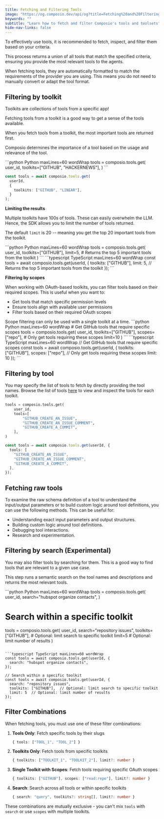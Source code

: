 ```yaml
---
title: Fetching and Filtering Tools
image: "https://og.composio.dev/api/og?title=Fetching%20and%20Filtering%20Tools"   # image for socials
keywords: ""
subtitle: "Learn how to fetch and filter Composio's tools and toolsets"
hide-nav-links: false
---
```


To effectively use tools, it is recommended to fetch, inspect, and filter them based on your criteria. 

This process returns a union of all tools that match the specified criteria, ensuring you provide the most relevant tools to the agents.

When fetching tools, they are automatically formatted to match the requirements of the provider you are using. This means you do not need to manually convert or adapt the tool format.

## Filtering by toolkit
Toolkits are collections of tools from a specific app!

Fetching tools from a toolkit is a good way to get a sense of the tools available.

<Tip title="Tools are ordered by importance" icon="info">
When you fetch tools from a toolkit, the most important tools are returned first.

Composio determines the importance of a tool based on the usage and relevance of the tool.
</Tip>

<CodeGroup>
```python Python maxLines=60 wordWrap
tools = composio.tools.get(
    user_id,
    toolkits=["GITHUB", "HACKERNEWS"],
)
```

```typescript TypeScript maxLines=60 wordWrap
const tools = await composio.tools.get(
  userId,
  {
    toolkits: ["GITHUB", "LINEAR"],
  }
);
```
</CodeGroup>

**Limiting the results**

Multiple toolkits have 100s of tools. These can easily overwhelm the LLM. Hence, the SDK allows you to limit the number of tools returned.

The default `limit` is 20 -- meaning you get the top 20 important tools from the toolkit.

<CodeGroup>
```python Python maxLines=60 wordWrap
tools = composio.tools.get(
    user_id,
    toolkits=["GITHUB"],
    limit=5,  # Returns the top 5 important tools from the toolkit
)
```
```typescript TypeScript maxLines=60 wordWrap
const tools = await composio.tools.get(userId, {
  toolkits: ["GITHUB"],
  limit: 5, // Returns the top 5 important tools from the toolkit
});
```
</CodeGroup>

**Filtering by scopes**

When working with OAuth-based toolkits, you can filter tools based on their required scopes. This is useful when you want to:
- Get tools that match specific permission levels
- Ensure tools align with available user permissions
- Filter tools based on their required OAuth scopes

<Tip title="Single Toolkit Requirement" icon="warning">
Scope filtering can only be used with a single toolkit at a time.
</Tip>

<CodeGroup>
```python Python maxLines=60 wordWrap
# Get GitHub tools that require specific scopes
tools = composio.tools.get(
    user_id,
    toolkits=["GITHUB"],
    scopes=["repo"],  # Only get tools requiring these scopes
    limit=10
)
```
```typescript TypeScript maxLines=60 wordWrap
// Get GitHub tools that require specific scopes
const tools = await composio.tools.get(userId, {
  toolkits: ["GITHUB"],
  scopes: ["repo"],  // Only get tools requiring these scopes
  limit: 10
});
```
</CodeGroup>

## Filtering by tool
You may specify the list of tools to fetch by directly providing the tool names. Browse the list of tools [here](/tools) to view and inspect the tools for each toolkit.

<CodeGroup>

```python Python maxLines=60 wordWrap
tools = composio.tools.get(
    user_id,
    tools=[
        "GITHUB_CREATE_AN_ISSUE",
        "GITHUB_CREATE_AN_ISSUE_COMMENT",
        "GITHUB_CREATE_A_COMMIT",
    ],
)
```

```typescript TypeScript maxLines=60 wordWrap
const tools = await composio.tools.get(userId, {
  tools: [
    "GITHUB_CREATE_AN_ISSUE",
    "GITHUB_CREATE_AN_ISSUE_COMMENT",
    "GITHUB_CREATE_A_COMMIT",
  ],
});
```
</CodeGroup>

## Fetching raw tools
To examine the raw schema definition of a tool to understand the input/output parameters or to build custom logic around tool definitions, you can use the following methods. This can be useful for:
- Understanding exact input parameters and output structures.
- Building custom logic around tool definitions.
- Debugging tool interactions.
- Research and experimentation.

<CodeGroup>
<SnippetCode 
  src="fern/snippets/tool-calling/python/raw_tools.py"
  startLine={5}
  endLine={7}
  title="Python"
/>
<SnippetCode 
  src="fern/snippets/tool-calling/typescript/raw_tools.ts"
  startLine={5}
  endLine={7}
  title="TypeScript"
/>
</CodeGroup>


## Filtering by search (Experimental)
You may also filter tools by searching for them. This is a good way to find tools that are relevant to a given use case.

This step runs a semantic search on the tool names and descriptions and returns the most relevant tools.

<CodeGroup>
```python Python maxLines=60 wordWrap
tools = composio.tools.get(
    user_id,
    search="hubspot organize contacts",
)

# Search within a specific toolkit
tools = composio.tools.get(
    user_id,
    search="repository issues",
    toolkits=["GITHUB"],  # Optional: limit search to specific toolkit
    limit=5  # Optional: limit number of results
)
```

```typescript TypeScript maxLines=60 wordWrap
const tools = await composio.tools.get(userId, {
  search: "hubspot organize contacts",
});

// Search within a specific toolkit
const tools = await composio.tools.get(userId, {
  search: "repository issues",
  toolkits: ["GITHUB"],  // Optional: limit search to specific toolkit
  limit: 5  // Optional: limit number of results
});
```
</CodeGroup>

## Filter Combinations

When fetching tools, you must use one of these filter combinations:

1. **Tools Only**: Fetch specific tools by their slugs
   ```typescript
   { tools: ["TOOL_1", "TOOL_2"] }
   ```

2. **Toolkits Only**: Fetch tools from specific toolkits
   ```typescript
   { toolkits: ["TOOLKIT_1", "TOOLKIT_2"], limit?: number }
   ```

3. **Single Toolkit with Scopes**: Fetch tools requiring specific OAuth scopes
   ```typescript
   { toolkits: ["GITHUB"], scopes: ["read:repo"], limit?: number }
   ```

4. **Search**: Search across all tools or within specific toolkits
   ```typescript
   { search: "query", toolkits?: string[], limit?: number }
   ```

These combinations are mutually exclusive - you can't mix `tools` with `search` or use `scopes` with multiple toolkits.